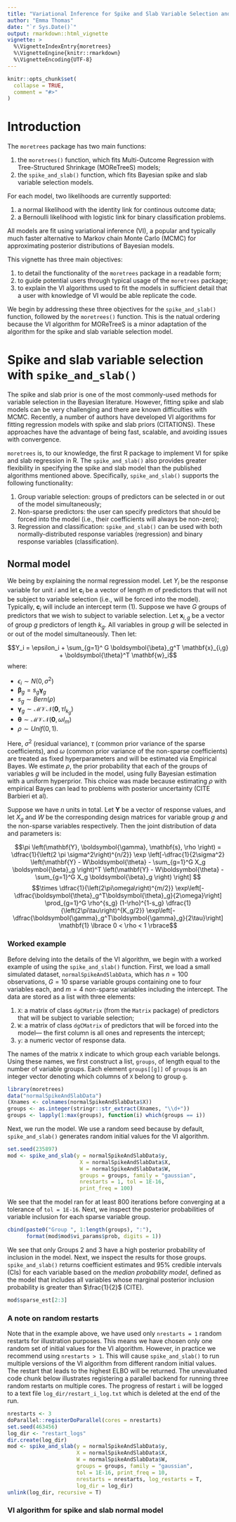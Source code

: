 ```yaml
---
title: "Variational Inference for Spike and Slab Variable Selection and Multi-Outcome Regression"
author: "Emma Thomas"
date: "`r Sys.Date()`"
output: rmarkdown::html_vignette
vignette: >
  %\VignetteIndexEntry{moretrees}
  %\VignetteEngine{knitr::rmarkdown}
  %\VignetteEncoding{UTF-8}
---
```


```r
knitr::opts_chunk$set(
  collapse = TRUE,
  comment = "#>"
)
```

# Introduction

The `moretrees` package has two main functions: 

1. the `moretrees()` function, which fits Multi-Outcome Regression with Tree-Structured Shrinkage (MOReTreeS) models;
1. the `spike_and_slab()` function, which fits Bayesian spike and slab variable selection models.

For each model, two likelihoods are currently supported: 

1. a normal likelihood with the identity link for continous outcome data;
1. a Bernoulli likelihood with logistic link for binary classification problems.

All models are fit using variational inference (VI), a popular and typically much faster alternative to Markov chain Monte Carlo (MCMC) for approximating posterior distributions of Bayesian models.

This vignette has three main objectives:

1. to detail the functionality of the `moretrees` package in a readable form;
1. to guide potential users through typical usage of the `moretrees` package;
1. to explain the VI algorithms used to fit the models in sufficient detail that a user with knowledge of VI would be able replicate the code.

We begin by addressing these three objectives for the `spike_and_slab()` function, followed by the `moretrees()` function.
This is the natual ordering because the VI algorithm for MOReTreeS is a minor adaptation of the algorithm for the spike and slab variable selection model.

# Spike and slab variable selection with `spike_and_slab()`

The spike and slab prior is one of the most commonly-used methods for variable selection in the Bayesian literature.
However, fitting spike and slab models can be very challenging and there are known difficulties with MCMC.
Recently, a number of authors have developed VI algorithms for fitting regression models with spike and slab priors (CITATIONS).
These approaches have the advantage of being fast, scalable, and avoiding issues with convergence.

`moretrees` is, to our knowledge, the first R package to implement VI for spike and slab regression in R.
The `spike_and_slab()` also provides greater flexibility in specifying the spike and slab model than the published algorithms mentioned above.
Specifically, `spike_and_slab()` supports the following functionality:

1. Group variable selection: groups of predictors can be selected in or out of the model simultaneously;
1. Non-sparse predictors: the user can specify predictors that should be forced into the model (i.e., their coefficients will always be non-zero);
1. Regression and classification: `spike_and_slab()` can be used with both normally-distributed response variables (regression) and binary response variables (classification).

## Normal model

We being by explaining the normal regression model.
Let $Y_i$ be the response variable for unit $i$ and let $\mathbf{c}_i$ be a vector of length $m$ of predictors that will not be subject to variable selection (i.e., will be forced into the model).
Typically, $\mathbf{c}_i$ will include an intercept term (1).
Suppose we have $G$ groups of predictors that we wish to subject to variable selection.
Let $\mathbf{x}_{i,g}$ be a vector of group $g$ predictors of length $k_g$.
All variables in group $g$ will be selected in or out of the model simultaneously.
Then let:

$$Y_i = \epsilon_i + \sum_{g=1}^ G \boldsymbol{\beta}_g^T \mathbf{x}_{i,g} + \boldsymbol{\theta}^T \mathbf{w}_i$$
where:

* $\epsilon_i \sim N(0,\sigma^2)$
* $\boldsymbol{\beta}_g = s_g \boldsymbol{\gamma}_g$
* $s_g \sim Bern(\rho)$
* $\boldsymbol{\gamma}_g \sim \mathcal{MVN}\left(\boldsymbol{0},\tau I_{k_g}\right)$
* $\boldsymbol{\theta} \sim \mathcal{MVN} \left( \boldsymbol{0}, \omega I_m \right)$
* $\rho \sim Unif(0,1)$.

Here, $\sigma^2$ (residual variance), $\tau$ (common prior variance of the sparse coefficients), and $\omega$ (common prior variance of the non-sparse coefficients) are treated as fixed hyperparameters and will be estimated via Empirical Bayes.
We estimate $\rho$, the prior probability that each of the groups of variables $g$ will be included in the model, using fully Bayesian estimation with a uniform hyperprior.
This choice was made because estimating $\rho$ with empirical Bayes can lead to problems with posterior uncertainty (CITE Barbieri et al).

Suppose we have $n$ units in total.
Let $\mathbf{Y}$ be a vector of response values, and let $X_g$ and $W$ be the corresponding design matrices for variable group $g$ and the non-sparse variables respectively.
Then the joint distribution of data and parameters is:

$$\pi \left(\mathbf{Y}, \boldsymbol{\gamma}, \mathbf{s}, \rho \right)  = \dfrac{1}{\left(2 \pi \sigma^2\right)^{n/2}} \exp \left[-\dfrac{1}{2\sigma^2} \left(\mathbf{Y} - W\boldsymbol{\theta} - \sum_{g=1}^G X_g \boldsymbol{\beta}_g \right)^T \left(\mathbf{Y} - W\boldsymbol{\theta} - \sum_{g=1}^G X_g \boldsymbol{\beta}_g  \right) \right] $$
$$\times \dfrac{1}{\left(2\pi\omega\right)^{m/2}} \exp\left[-\dfrac{\boldsymbol{\theta}_g^T\boldsymbol{\theta}_g}{2\omega}\right] \prod_{g=1}^G \rho^{s_g} (1-\rho)^{1-s_g} \dfrac{1}{\left(2\pi\tau\right)^{K_g/2}} \exp\left[-\dfrac{\boldsymbol{\gamma}_g^T\boldsymbol{\gamma}_g}{2\tau}\right] \mathbf{1} \lbrace 0 < \rho < 1 \rbrace$$

### Worked example

Before delving into the details of the VI algorithm, we begin with a worked example of using the `spike_and_slab()` function.
First, we load a small simulated dataset, `normalSpikeAndSlabData`, which has $n = 100$ observations, $G = 10$ sparse variable groups containing one to four variables each, and $m = 4$ non-sparse variables including the intercept.
The data are stored as a list with three elements:

1. `X`: a matrix of class `dgCMatrix` (from the `Matrix` package) of predictors that will be subject to variable selection;
1. `W`: a matrix of class `dgCMatrix` of predictors that will be forced into the model--- the first column is all ones and represents the intercept;
1. `y`: a numeric vector of response data.

The names of the matrix `X` indicate to which group each variable belongs.
Using these names, we first construct a list, `groups`, of length equal to the number of variable groups.
Each element `groups[[g]]` of `groups` is an integer vector denoting which columns of `X` belong to group `g`.

```r
library(moretrees)
data("normalSpikeAndSlabData")
(Xnames <- colnames(normalSpikeAndSlabData$X))
groups <- as.integer(stringr::str_extract(Xnames, "\\d+"))
groups <- lapply(1:max(groups), function(i) which(groups == i))
```

Next, we run the model.
We use a random seed because by default, `spike_and_slab()` generates random initial values for the VI algorithm.

```r
set.seed(235897)
mod <- spike_and_slab(y = normalSpikeAndSlabData$y, 
                       X = normalSpikeAndSlabData$X, 
                       W = normalSpikeAndSlabData$W,
                       groups = groups, family = "gaussian",
                       nrestarts = 1, tol = 1E-16, 
                       print_freq = 100)
```

We see that the model ran for at least 800 iterations before converging at a tolerance of `tol = 1E-16`.
Next, we inspect the posterior probabilities of variable inclusion for each sparse variable group.

```r
cbind(paste0("Group ", 1:length(groups), ":"), 
      format(mod$mod$vi_params$prob, digits = 1))
```

We see that only Groups 2 and 3 have a high posterior probability of inclusion in the model.
Next, we inspect the results for those groups.
`spike_and_slab()` returns coefficient estimates and 95\% credible intervals (CIs) for each variable based on the *median probability model*, defined as the model that includes all variables whose marginal posterior inclusion probability is greater than $\frac{1}{2}$ (CITE).

```r
mod$sparse_est[2:3]
```

### A note on random restarts

Note that in the example above, we have used only `nrestarts = 1` random restarts for illustration purposes.
This means we have chosen only one random set of initial values for the VI algorithm.
However, in practice we recommend using `nrestarts > 1`.
This will cause `spike_and_slab()` to run multiple versions of the VI algorithm from different random initial values.
The restart that leads to the highest ELBO will be returned.
The unevaluated code chunk below illustrates registering a parallel backend for running three random restarts on multiple cores.
The progress of restart `i` will be logged to a text file `log_dir/restart_i_log.txt` which is deleted at the end of the run. 

```r
nrestarts <- 3
doParallel::registerDoParallel(cores = nrestarts)
set.seed(463456)
log_dir <- "restart_logs"
dir.create(log_dir)
mod <- spike_and_slab(y = normalSpikeAndSlabData$y, 
                      X = normalSpikeAndSlabData$X, 
                      W = normalSpikeAndSlabData$W,
                      groups = groups, family = "gaussian", 
                      tol = 1E-16, print_freq = 10,
                      nrestarts = nrestarts, log_restarts = T,
                      log_dir = log_dir)
unlink(log_dir, recursive = T)
```

### VI algorithm for spike and slab normal model

